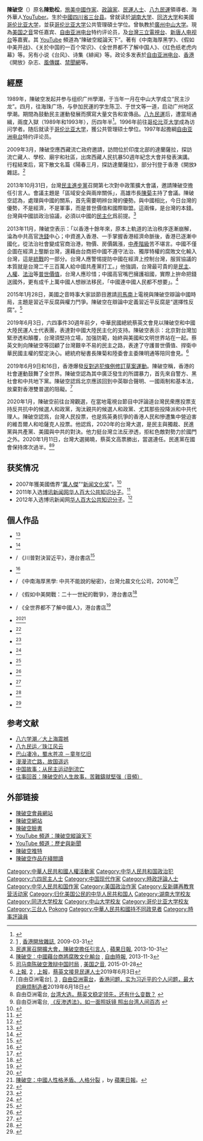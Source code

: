 {{Multiple issues|
{{Trivia|time=2010-10-27T21:23:44+00:00}}
{{Advert|time=2019-07-23T13:24:07+00:00}}
}}
{{Infobox person 
| name                 = 陳破空
| image                = cpknym300s.jpg
| image_size           = 260px
| caption              =
| birth_date           = {{Birth_date_and_age|1963|12|20}}
| birth_place          = {{CHN}}[[四川省|四川省]][[三台縣|三台縣]]
| death_date           = <!--{{Death date and age|YYYY|MM|DD|YYYY|MM|DD}}-->
| death_place          =
| residence            = {{USA}}[[纽约市|纽约市]]
| other_names          = 陳勁松
| occupation           = 作家<br>政治评论家<br>[[人權活動家|人權活動家]]<br>[[YouTuber|YouTuber]]
| awards               = {{Awd|美国僑界“萬人傑”新聞文化獎|2007年}} 
| alma_mater           = [[湖南大学|湖南大学]]土木系<br>[[同济大学|同济大学]]管理学院<br>[[哥倫比亞大學|哥倫比亞大學]]国际关系学院
| nationality          = {{USA}}
| website              = {{URL|http://chenpokong.com/}}
| module               = {{Infobox YouTube personality
| embed                = yes
| channel_url          = UCwb7avxK-L5vPjMC1ZIGayw 
| channel_display_name = 陳破空縱論天下
| years_active         = 2015年10月至今<ref name="YouTube">{{cite web |title=陳破空縱論天下 |url=https://www.youtube.com/channel/UCwb7avxK-L5vPjMC1ZIGayw/about |website=''[[YouTube|YouTube]]'' |access-date=2021-11-01}}</ref>
| genre                = 国际政治評論
| subscribers          = 37.5万（截至2022年3月11日）<ref name="YouTube"/>
| views                = 2.3億次（截至2021年11月1日）<ref name="YouTube"/>
}} }}

'''陳破空'''（{{bd|1963年|12月20日|catIdx=Chen, Pokong}}）原名'''陳勁松'''，[[旅美中國作家|旅美中國作家]]、[[政論家|政論家]]、[[民運人士|民運人士]]、[[八九民運|八九民運]]領導者、海外華人[[YouTuber|YouTuber]]。生於[[中國|中國]][[四川省|四川省]][[三台县|三台县]]。曾就读於[[湖南大学|湖南大学]]、[[同济大学|同济大学]]和美國[[哥伦比亚大学|哥伦比亚大学]]，並获[[哥伦比亚大学|哥伦比亚大学]]公共管理碩士学位。曾執教於[[廣州|廣州]][[中山大学|中山大学]]。現為[[美国之音|美国之音]]常任嘉宾、[[自由亚洲电台|自由亚洲电台]]特约评论员，及[[三立台灣台|台灣三立電視台]]、[[新唐人电视台|新唐人电视台]]等嘉賓。其 [[YouTube|YouTube]] 頻道為“陳破空縱論天下”。著有《中南海厚黑学》、《假如中美开战》、《关於中国的一百个常识》、《全世界都不了解中国人》、《红色纸老虎内幕》等。另有小说《台风》、诗集《緋闻》等。政论多发表於[[自由亚洲电台|自由亚洲电台]]、[[香港|香港]]《開放》杂志、[[風傳媒|風傳媒]]、[[禁聞網|禁聞網]]等。

== 經歷 ==
1989年，陳破空发起并参与组织广州學潮，于当年一月在中山大学成立“民主沙龙”。四月，往海珠广场，与參加民運的学生陈卫、于世文等一道，启动广州地区學潮。期間為鼓動民主運動發展而撰寫大量文告和宣傳品。[[六四清场|八九民運]]后，遭當局通緝，兩度入獄（1989年和1993年），历四年半<ref>{{cite news| author = 陈破空| url = http://beijingspring.com/bj2/2001/65/2003726214414.htm| title = 陈破空：广州八九：回眸与省思| work = | access-date = 2003-07-26| archive-date = 2016-11-17| archive-url = https://web.archive.org/web/20161117064114/http://www.beijingspring.com/bj2/2001/65/2003726214414.htm| dead-url = no}}</ref>。1996年前往[[哥伦比亚大学|哥伦比亚大学]]成為访问学者。随后就读于[[哥伦比亚大学|哥伦比亚大学]]，獲公共管理硕士學位。1997年起擔綱[[自由亚洲电台|自由亚洲电台]]特约评论员。

2009年3月，陳破空應西藏流亡政府邀請，訪問位於印度北部的達蘭薩拉，探訪流亡藏人、學校、廟宇和社區，出席西藏人民抗暴50週年紀念大會并發表演講。行程結束后，寫下散文名篇《陽春三月，探訪達蘭薩拉》，部分刊登于香港《開放》雜誌。<ref>[http://blog.boxun.com/hero/200904/chenpk/1_1.shtml] {{Wayback|url=http://blog.boxun.com/hero/200904/chenpk/1_1.shtml |date=20180801221301 }}, [[香港開放雜誌|香港開放雜誌]], 2009-03-31</ref>

2013年10月31日，台灣[[民主進步黨|民主進步黨]]召開第七次對中政策擴大會議，邀請陳破空擔任引言人。會議主題是「區域安全與兩岸關係」，高雄市長[[陳菊|陳菊]]主持了會議。陳破空認為，處理與中國的關系，首先需要明辨台灣的優勢。與中國相比，今日台灣的優勢，不是經濟，不是軍事，而是普世價值和國際聯盟。這兩條，是台灣的本錢。台灣與中國談政治協議，必須以中國的[[民主化|民主化]]爲前提。<ref>[http://www.appledaily.com.tw/realtimenews/article/politics/20131031/284422/ 民進黨召開擴大會，陳破空擔任引言人] {{Wayback|url=http://www.appledaily.com.tw/realtimenews/article/politics/20131031/284422/ |date=20160304134947 }}, [[蘋果日報|蘋果日報]], 2013-10-31</ref>

2013年11月，陳破空表示：「以香港十餘年來，原本上軌道的法治秩序逐漸崩解，淪為中共高官[[洗錢|洗錢]]中心；中資進入香港、一手掌握香港經濟命脈後，香港已逐漸中國化，從法治社會變成官商治港，物價、房價飆漲，[[中產階級|中產階級]]苦不堪言。中國不僅企圖在經濟上壟斷台灣，還藉由台商把中國不遵守法治、獨厚特權的腐敗文化輸入台灣，這是[[統戰|統戰]]的一部分。台灣人應警惕提防中國在經濟上控制台灣，服貿協議的本質就是台灣二千三百萬人給中國共產黨打工。」他強調，台灣最可貴的是[[民主|民主]]、[[人權|人權]]、[[法治|法治]]等[[普世價值|普世價值]]，台灣人應珍惜；中國高官嘴巴擁護祖國，實際上拚命把錢送國外，更有成千上萬中國人想辦法移民，「中國連中國人民都不想要」。<ref>[http://www.libertytimes.com.tw/2013/new/nov/3/today-p1.htm?Slots=BP 陳破空︰中國藉台商將腐敗文化輸台] {{Wayback|url=http://www.libertytimes.com.tw/2013/new/nov/3/today-p1.htm?Slots=BP |date=20131104035740 }}, [[自由時報|自由時報]], 2013-11-3</ref>

2015年1月28日，美國之音時事大家談節目邀請[[司馬南|司馬南]]上電視與陳破空辯論中國時局，主題是習近平反腐與權力鬥爭。陳破空在辯論中定義習近平反腐是“選擇性反腐”。<ref>[http://www.voachinese.com/media/video/voaweishi-20150128-voaio-2/2616761.html?z=0&zp=1 司马南陈破空激辩中国时局] {{Wayback|url=http://www.voachinese.com/media/video/voaweishi-20150128-voaio-2/2616761.html?z=0&zp=1 |date=20150208150040 }}, [[美国之音|美国之音]], 2015-01-28</ref>

2019年6月3日，六四事件30週年前夕，中華民國總統蔡英文會見以陳破空和中國大陸民運人士代表團，表達對中國大陸民主化的支持。陳破空表示：北京對台灣加緊滲透和顛覆，台灣須堅持立場，加强防範，始終與美國和文明世界站在一起。蔡英文則向陳破空等回顧了台灣艱辛不易的民主之路，表達了守護普世價值、捍衛中華民國主權的堅定決心。總統府秘書長陳菊和陸委會主委陳明通等陪同會見。<ref>[[上報|上報]], [https://tw.news.yahoo.com/%E5%85%AD%E5%9B%9B%E5%B0%8D%E6%AF%94%E7%BE%8E%E9%BA%97%E5%B3%B6%E4%BA%8B%E4%BB%B6-%E8%94%A1%E8%8B%B1%E6%96%87%E6%8E%A5%E8%A6%8B%E4%B8%AD%E5%9C%8B%E6%B0%91%E9%81%8B%E4%BA%BA%E5%A3%AB-%E6%B0%91%E4%B8%BB%E9%80%99%E6%A2%9D%E8%B7%AF%E5%BF%85%E8%B5%B0%E5%BE%97%E8%89%B1%E8%BE%9B-061000114.html] {{Wayback|url=https://tw.news.yahoo.com/%E5%85%AD%E5%9B%9B%E5%B0%8D%E6%AF%94%E7%BE%8E%E9%BA%97%E5%B3%B6%E4%BA%8B%E4%BB%B6-%E8%94%A1%E8%8B%B1%E6%96%87%E6%8E%A5%E8%A6%8B%E4%B8%AD%E5%9C%8B%E6%B0%91%E9%81%8B%E4%BA%BA%E5%A3%AB-%E6%B0%91%E4%B8%BB%E9%80%99%E6%A2%9D%E8%B7%AF%E5%BF%85%E8%B5%B0%E5%BE%97%E8%89%B1%E8%BE%9B-061000114.html |date=20190627163056 }}, [[上報|上報]]，[[蔡英文接見民運人士|蔡英文接見民運人士]]2019年6月3日</ref>

2019年6月9日和16日，香港爆發[[反對逃犯條例修訂草案運動|反對逃犯條例修訂草案運動]]。陳破空稱，香港的社會運動鼓舞了全世界。陳破空認為其中廣泛發生的所謂暴力，首先來自警方、黑社會和中共地下黨。陳破空認爲北京應該回到中英聯合聲明、一國兩制和基本法，放棄對香港雙普選的阻礙。<ref>[自由亞洲電台], [https://www.rfa.org/mandarin/pinglun/chenpokong/js-06182019115548.html] {{Wayback|url=https://www.rfa.org/mandarin/pinglun/chenpokong/js-06182019115548.html |date=20190627165729 }}, [[自由亞洲電台|自由亞洲電台]]，[[香港问题，实为习近平的个人问题，最大的麻烦制造者|香港问题，实为习近平的个人问题，最大的麻烦制造者]]2019年6月18日</ref>

2020年1月，陳破空前往台灣觀選，在當地電視台節目中評論道台灣民衆應投票支持反共抗中的候選人和政黨，淘汰親共的候選人和政黨、尤其那些投降派和中共代理人。陳破空認爲，台灣人民投票，也是爲英勇抗爭的香港人民和慘遭集中營迫害的維吾爾人和哈薩克人投票。他認爲，2020年的台灣大選，是民主與獨裁、民進黨與共產黨、美國與中共的對決。他力挺台灣立法反滲透，拒紅色敵對勢力於國門之外。2020年1月11日，台灣大選揭曉，蔡英文高票勝出，當選連任。民進黨在國會保持席次過半。<ref>自由亞洲電台, [https://www.rfa.org/mandarin/pinglun/chenpokong/js-12132019131129.html 台湾大选，蔡英文稳定领先，还有什么变数？] {{Wayback|url=https://www.rfa.org/mandarin/pinglun/chenpokong/js-12132019131129.html |date=20200107123108 }}</ref><ref>自由亞洲電台, [https://www.rfa.org/mandarin/pinglun/chenpokong/chenpokong-12302019114804.html 《反渗透法》，如一面照妖镜 照出台湾人间百态] {{Wayback|url=https://www.rfa.org/mandarin/pinglun/chenpokong/chenpokong-12302019114804.html |date=20191231031110 }}</ref>

== 获奖情况 ==
* 2007年獲美國僑界“[[萬人傑|萬人傑]]”“[[新闻文化奖|新闻文化奖]]”。<ref>{{cite news | author = 大紀元紐約訊 | url = http://www.epochtimes.com/b5/7/6/15/n1745424.htm | title = 習賢德陳破空獲07年萬人傑新聞獎 | work =  | access-date = 6/15/2007 9:48:03 PM | archive-date = 2016-03-04 | archive-url = https://web.archive.org/web/20160304111811/http://www.epochtimes.com/b5/7/6/15/n1745424.htm | dead-url = no }}</ref>
* 2011年入选[[博讯新闻网|博讯新闻网]][[华人百大公共知识分子|华人百大公共知识分子]]。<ref>{{cite news | author = 博讯新闻网 | url = http://www.boxun.com/news/gb/china/2011/12/201112272351.shtml | title = “2011年华人百大公共知识分子” | work =  | access-date = 12/31/2011 9:30 PM | archive-date = 2012-01-03 | archive-url = https://web.archive.org/web/20120103172319/http://boxun.com/news/gb/china/2011/12/201112272351.shtml | dead-url = no }}</ref>
* 2012年入选博讯新闻网[[华人百大公共知识分子|华人百大公共知识分子]]。<ref>{{cite news | author = 博讯新闻网 | url = http://www.boxun.com/news/gb/china/2013/01/201301010628.shtml#.UOJRGbaYVuU | title = “2012年华人百大公共知识分子” | work =  | access-date = 12/31/2012 10:03 PM | archive-date = 2013-01-04 | archive-url = https://web.archive.org/web/20130104095515/http://www.boxun.com/news/gb/china/2013/01/201301010628.shtml#.UOJRGbaYVuU | dead-url = no }}</ref>

== 個人作品 ==
* {{cite book|title=
《三十年中國繁荣之終結，天安門事件的魔咒》|publisher=日本商業出版社|year=2019年}} <ref>{{cite news | author = 日本書店 | url = https://www.amazon.co.jp/dp/4828421025 | title = そして幻想の中国繁栄30年が終わる―誰も知らない「天安門事件」の呪縛 | work =  | access-date = 2019-05-24 | archive-date = 2019-07-13 | archive-url = https://web.archive.org/web/20190713215321/https://www.amazon.co.jp/dp/4828421025 | dead-url = no }}</ref>
* {{cite book|title=《金錢、間諜與成龍現象》|publisher=日本商業出版社|year=2018年}} <ref>{{cite news| author = 日本書店| url = https://www.amazon.co.jp/%E3%82%AB%E3%83%8D%E3%81%A8%E3%82%B9%E3%83%91%E3%82%A4%E3%81%A8%E3%82%B8%E3%83%A3%E3%83%83%E3%82%AD%E3%83%BC%E3%83%BB%E3%83%81%E3%82%A7%E3%83%B3-%E9%99%B3-%E7%A0%B4%E7%A9%BA/dp/4828420053| title = カネとスパイとジャッキー・チェン| work = | access-date = 2018-01-25| archive-date = 2018-02-13| archive-url = https://web.archive.org/web/20180213022421/https://www.amazon.co.jp/%E3%82%AB%E3%83%8D%E3%81%A8%E3%82%B9%E3%83%91%E3%82%A4%E3%81%A8%E3%82%B8%E3%83%A3%E3%83%83%E3%82%AD%E3%83%BC%E3%83%BB%E3%83%81%E3%82%A7%E3%83%B3-%E9%99%B3-%E7%A0%B4%E7%A9%BA/dp/4828420053| dead-url = no}}</ref>
* {{cite book|title=《川普對決習近平》|publisher=台灣前衛出版社|year=2017年}}  / 《川普對決習近平》，港台書店<ref>{{cite news| author = 港台書店| url = http://www.books.com.tw/products/0010754991| title = 川普對決習近平| work = | access-date = 2017-06-20| archive-date = 2017-06-29| archive-url = https://web.archive.org/web/20170629033207/http://www.books.com.tw/products/0010754991| dead-url = no}}</ref>
* {{cite book|title=《美中冲突：战争还是交易》|publisher=日本文艺春秋|year=2017年}} <ref>{{cite news | author = 日本書店 | url = http://books.bunshun.jp/ud/book/num/9784166611379 | title = 米中激突，戦争か取引か | work =  | access-date = 2017-07-20 | archive-date = 2017-07-23 | archive-url = https://web.archive.org/web/20170723034343/http://books.bunshun.jp/ud/book/num/9784166611379 | dead-url = no }}</ref>
* {{cite book|title=《中南海厚黑学》|publisher=香港开放出版社|year=2009年}} / 《中南海厚黑學: 中共不能說的秘密》，台灣允晨文化公司，2010年<ref>{{cite news| author = 港台書店| url = http://www.eslite.com/product.aspx?pgid=1001110791978806| title = 中南海厚黑學: 中共不能說的秘密| work = | access-date = 2010-10-01| archive-date = 2013-12-15| archive-url = https://web.archive.org/web/20131215205309/http://www.eslite.com/product.aspx?pgid=1001110791978806| dead-url = no}}</ref>
* {{cite book|title=《假如中美开战》|publisher=台灣允晨文化公司|year=2013年}} / 《假如中美開戰：二十一世紀的戰爭》，港台書店<ref>{{cite news | author = 港台書店 | url = http://www.kingstone.com.tw/book/book_page.asp?kmcode=2015740037641 | title = 假如中美開戰：二十一世紀的戰爭 | work =  | access-date = 2013-09-02 | archive-date = 2013-10-02 | archive-url = https://web.archive.org/web/20131002140959/http://www.kingstone.com.tw/book/book_page.asp?kmcode=2015740037641 | dead-url = no }}</ref>
* {{cite book|title=《全世界都不了解中國人》|publisher=台灣前衛出版社|year=2015年}}  / 《全世界都不了解中國人》，港台書店<ref>{{cite news| author = 港台書店| url = http://www.books.com.tw/products/0010695043?loc=P_002_012| title = 全世界都不了解中國人| work = | access-date = 2015-02-18| archive-date = 2015-11-13| archive-url = https://web.archive.org/web/20151113091214/http://www.books.com.tw/products/0010695043?loc=P_002_012| dead-url = no}}</ref>
* {{cite book|title=《不受歡迎的中國人》（書後附《陳破空自傳》中文版）|publisher=香港開放出版社|year=2015年}} <ref>{{cite news | author = 港台書店 | url = http://www.greenfieldbookstore.com.hk/index.php/books?task=view&id=327&catid=3 | title = 不受歡迎的中國人 | work =  | access-date = 2015-02-18 | archive-date = 2015-02-26 | archive-url = https://web.archive.org/web/20150226201451/http://www.greenfieldbookstore.com.hk/index.php/books?task=view&id=327&catid=3 | dead-url = no }}</ref><ref>[http://www.appledaily.com.tw/realtimenews/article/forum/20160212/794787/ 陳破空：中國人性格矛盾、人格分裂] {{Wayback|url=http://www.appledaily.com.tw/realtimenews/article/forum/20160212/794787/ |date=20160422021022 }}，by [[蘋果日報|蘋果日報]]。</ref>
* {{cite book|title=《傾斜的天安門》|publisher=台灣博大出版社|year=2016年}} <ref>{{cite news| author = 港台書店| url = http://www.books.com.tw/products/0010712104?loc=P_002_004| title = 傾斜的天安門：關於中國的100個常識（新版）| work = | access-date = 2016-04-13| archive-date = 2016-04-22| archive-url = https://web.archive.org/web/20160422045106/http://www.books.com.tw/products/0010712104?loc=P_002_004| dead-url = no}}</ref>
* {{cite book|title=《关于中国的一百个常识》|publisher=台湾博大出版社|year=2007年}}<ref>{{cite news | author = 网络書店 | url = http://bookepub.com/ebook/bannedbook/20120802/73.html | title = 關于中國的一百個常識 | work =  | access-date = 2007 | archive-url = https://web.archive.org/web/20140517152413/http://bookepub.com/ebook/bannedbook/20120802/73.html | archive-date = 2014-05-17 | dead-url = yes }}</ref>
* {{cite book|title=《红色纸老虎内幕》|publisher=日本扶桑社|year=2013年}} <ref>{{cite news | author = 日本書店 | url = http://www.fusosha.co.jp/books/detail/3857 | title = 赤い中国消滅～張子の虎の内幕 | work =  | access-date = 2013-12-02 | archive-date = 2013-12-15 | archive-url = https://web.archive.org/web/20131215203108/http://www.fusosha.co.jp/books/detail/3857 | dead-url = no }}</ref>
* {{cite book|title=《紅牆下的權力鬥爭》|publisher=日本幻冬舍|year=2014年}} <ref>{{cite news | author = 日本書店 | url = https://www.amazon.co.jp/%E8%B5%A4%E3%81%84%E4%B8%AD%E5%9B%BD%E3%81%AE%E9%BB%92%E3%81%84%E6%A8%A9%E5%8A%9B%E8%80%85%E3%81%9F%E3%81%A1-%E5%B9%BB%E5%86%AC%E8%88%8E%E3%83%AB%E3%83%8D%E3%83%83%E3%82%B5%E3%83%B3%E3%82%B9%E6%96%B0%E6%9B%B8-%E9%99%B3-%E7%A0%B4%E7%A9%BA/dp/4779061075 | title = 赤い中国の黒い権力者たち | work =  | access-date = 2014-06-25 | archive-date = 2014-07-03 | archive-url = https://web.archive.org/web/20140703004908/http://www.amazon.co.jp/%E8%B5%A4%E3%81%84%E4%B8%AD%E5%9B%BD%E3%81%AE%E9%BB%92%E3%81%84%E6%A8%A9%E5%8A%9B%E8%80%85%E3%81%9F%E3%81%A1-%E5%B9%BB%E5%86%AC%E8%88%8E%E3%83%AB%E3%83%8D%E3%83%83%E3%82%B5%E3%83%B3%E3%82%B9%E6%96%B0%E6%9B%B8-%E9%99%B3-%E7%A0%B4%E7%A9%BA/dp/4779061075 | dead-url = no }}</ref>
* {{cite book|title=《日美中亚洲開戰》|publisher=日本文艺春秋|year=2014年}} <ref>{{cite news | author = 日本書店 | url = http://books.bunshun.jp/ud/book/num/9784166609765 | title = 日米中アジア開戦 | work =  | access-date = 2014-05-20 | archive-date = 2014-05-17 | archive-url = https://web.archive.org/web/20140517153501/http://books.bunshun.jp/ud/book/num/9784166609765 | dead-url = no }}</ref>
* {{cite book|title=《品性下劣な中国人》|publisher=日本扶桑社|year=2014年}} <ref>{{cite news | author = 日本書店 | url = http://www.fusosha.co.jp/books/detail/9784594071516 | title = 品性下劣な中国人 | work =  | access-date = 2014-11-04 | archive-date = 2015-02-26 | archive-url = https://web.archive.org/web/20150226191558/http://www.fusosha.co.jp/books/detail/9784594071516 | dead-url = no }}</ref>
* {{cite book|title=《習近平之謀，共産党之死》|publisher=日本商業出版社|year=2016年}} <ref>{{cite news| author = 日本書店| url = https://www.amazon.co.jp/%E7%BF%92%E8%BF%91%E5%B9%B3%E3%81%8C%E4%B8%AD%E5%9B%BD%E5%85%B1%E7%94%A3%E5%85%9A%E3%82%92%E6%AE%BA%E3%81%99%E6%99%82-%E6%97%A5%E6%9C%AC%E3%81%A8%E7%B1%B3%E5%9B%BD%E3%81%8B%E3%82%89%E8%A6%8B%E3%81%88%E3%81%9F%E3%80%8C2017%E5%B9%B4%E3%81%AE%E3%82%AF%E3%83%BC%E3%83%87%E3%82%BF%E3%83%BC%E3%80%8D-%E7%9F%B3%E5%B9%B3/dp/4828419039/ref=sr_1_3?s=books&ie=UTF8&qid=1468751006&sr=1-3&keywords=%E3%83%93%E3%82%B8%E3%83%8D%E3%82%B9%E7%A4%BE| title = 習近平が中国共産党を殺す時| work = | access-date = 2016-07-30| archive-date = 2019-07-13| archive-url = https://web.archive.org/web/20190713215321/https://www.amazon.co.jp/%E7%BF%92%E8%BF%91%E5%B9%B3%E3%81%8C%E4%B8%AD%E5%9B%BD%E5%85%B1%E7%94%A3%E5%85%9A%E3%82%92%E6%AE%BA%E3%81%99%E6%99%82-%E6%97%A5%E6%9C%AC%E3%81%A8%E7%B1%B3%E5%9B%BD%E3%81%8B%E3%82%89%E8%A6%8B%E3%81%88%E3%81%9F%E3%80%8C2017%E5%B9%B4%E3%81%AE%E3%82%AF%E3%83%BC%E3%83%87%E3%82%BF%E3%83%BC%E3%80%8D-%E7%9F%B3%E5%B9%B3/dp/4828419039/ref%3Dsr_1_3?s=books&ie=UTF8&qid=1468751006&sr=1-3&keywords=%E3%83%93%E3%82%B8%E3%83%8D%E3%82%B9%E7%A4%BE| dead-url = no}}</ref>
* {{cite book|title=《徹底解說被誤讀的中國》|publisher=日本商業出版社|year=2016年}} <ref>{{cite news | author = 日本書店 | url = https://www.amazon.co.jp/%E5%B8%B8%E8%AD%98%E3%81%A7%E3%81%AF%E3%81%82%E3%82%8A%E5%BE%97%E3%81%AA%E3%81%84%E4%B8%AD%E5%9B%BD%E3%81%AE%E8%A3%8F%E5%81%B4-%E9%99%B3-%E7%A0%B4%E7%A9%BA/dp/4828419314/ref=sr_1_4?s=books&ie=UTF8&qid=1481264549&sr=1-4&keywords=%E3%83%93%E3%82%B8%E3%83%8D%E3%82%B9%E7%A4%BE | title = 常識ではあり得ない中国の裏側 | work =  | access-date = 2016-12-22 | archive-date = 2019-07-13 | archive-url = https://web.archive.org/web/20190713215321/https://www.amazon.co.jp/%E5%B8%B8%E8%AD%98%E3%81%A7%E3%81%AF%E3%81%82%E3%82%8A%E5%BE%97%E3%81%AA%E3%81%84%E4%B8%AD%E5%9B%BD%E3%81%AE%E8%A3%8F%E5%81%B4-%E9%99%B3-%E7%A0%B4%E7%A9%BA/dp/4828419314/ref%3Dsr_1_4?s=books&ie=UTF8&qid=1481264549&sr=1-4&keywords=%E3%83%93%E3%82%B8%E3%83%8D%E3%82%B9%E7%A4%BE | dead-url = no }}</ref>

== 参考文献 ==
{{Reflist|2}}
*[http://blog.boxun.com/hero/2007/chenpk/39_1.shtml 八六学潮／大上海震撼] {{Wayback|url=http://blog.boxun.com/hero/2007/chenpk/39_1.shtml |date=20120512125604 }}
*[https://web.archive.org/web/20120822110420/http://www.chenpokong.com/Guangzhou89.html 八九民运／珠江风云]
*[http://pokong2008.blog.epochtimes.com/article/show?articleid=3580 巴山凄冷，蜀水苍凉 －童年忆旧] {{Wayback|url=http://pokong2008.blog.epochtimes.com/article/show?articleid=3580 |date=20110512033621 }}
*[http://beijingspring.com/bj2/2009/170/20091030110950.htm 漫漫流亡路，故国遥远] {{Wayback|url=http://beijingspring.com/bj2/2009/170/20091030110950.htm |date=20100701153450 }}
*[http://www.open.com.hk/content.php?id=1867&authorz=9#.U6rmDl79qi4 中国故事：从民主运动到流亡] {{Wayback|url=http://www.open.com.hk/content.php?id=1867&authorz=9#.U6rmDl79qi4 |date=20140618005745 }}
*[https://www.soundofhope.org/b5/2018/01/12/n1443794.html 往事回首：陳破空的人生故事，苦難鑄就堅强（音頻）] {{Wayback|url=https://www.soundofhope.org/b5/2018/01/12/n1443794.html |date=20180216143935 }}

== 外部链接 ==
{{wikiquote}}
* [http://www.chenpokongvip.com/ 陳破空會員網站] {{Wayback|url=http://www.chenpokongvip.com/ |date=20181017042954 }}
* [http://www.chenpokong.com/ 陳破空網站] {{Wayback|url=http://www.chenpokong.com/ |date=20101012104930 }}
* [https://www.facebook.com/chenpokongnyc/ 陳破空臉書] {{Wayback|url=https://www.facebook.com/chenpokongnyc/ |date=20190713215325 }}
* [https://www.youtube.com/channel/UCwb7avxK-L5vPjMC1ZIGayw YouTube 頻道：陳破空縱論天下] {{Wayback|url=https://www.youtube.com/channel/UCwb7avxK-L5vPjMC1ZIGayw |date=20170308054251 }}
* [https://www.youtube.com/channel/UCDrwYVw-P9Y9WOjucmUIIxw YouTube 頻道：歷史與新聞] {{Wayback|url=https://www.youtube.com/channel/UCDrwYVw-P9Y9WOjucmUIIxw |date=20190713215330 }}
* [https://twitter.com/chenpokong/ 陳破空推特] {{Wayback|url=https://twitter.com/chenpokong/ |date=20150823022309 }}
* [http://www.chenpokongvip.com/ 陳破空作品在綫閲讀] {{Wayback|url=http://www.chenpokongvip.com/ |date=20181017042954 }}

{{DEFAULTSORT:Chen, Pokong}}
[[Category:中華人民共和國人權活動家|Category:中華人民共和國人權活動家]]
[[Category:中华人民共和国政治犯|Category:中华人民共和国政治犯]]
[[Category:六四民主人士|Category:六四民主人士]]
[[Category:中国现代作家|Category:中国现代作家]]
[[Category:時政評論人士|Category:時政評論人士]]
[[Category:中华人民共和国作家|Category:中华人民共和国作家]]
[[Category:美国政治作家|Category:美国政治作家]]
[[Category:反新疆再教育营活动家|Category:反新疆再教育营活动家]]
[[Category:归化美国公民的中华人民共和国人|Category:归化美国公民的中华人民共和国人]]
[[Category:湖南大学校友|Category:湖南大学校友]]
[[Category:同济大学校友|Category:同济大学校友]]
[[Category:中山大学校友|Category:中山大学校友]]
[[Category:哥伦比亚大学校友|Category:哥伦比亚大学校友]]
[[Category:三台人|Category:三台人]]
[[Category:陈姓|Pokong]]
[[Category:中華人民共和國持不同政見者|Category:中華人民共和國持不同政見者]]
[[Category:時事評論員|Category:時事評論員]]